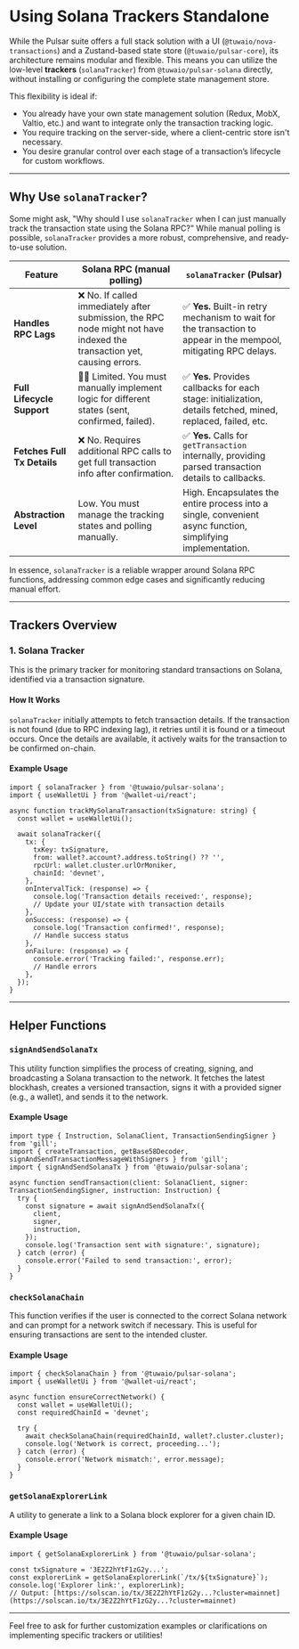 # Using Solana Trackers Standalone

While the Pulsar suite offers a full stack solution with a UI (`@tuwaio/nova-transactions`) and a Zustand-based state store (`@tuwaio/pulsar-core`), its architecture remains modular and flexible. This means you can utilize the low-level **trackers** (`solanaTracker`) from `@tuwaio/pulsar-solana` directly, without installing or configuring the complete state management store.

This flexibility is ideal if:

- You already have your own state management solution (Redux, MobX, Valtio, etc.) and want to integrate only the transaction tracking logic.
- You require tracking on the server-side, where a client-centric store isn't necessary.
- You desire granular control over each stage of a transaction’s lifecycle for custom workflows.

---

## Why Use `solanaTracker`?

Some might ask, "Why should I use `solanaTracker` when I can just manually track the transaction state using the Solana RPC?" While manual polling is possible, `solanaTracker` provides a more robust, comprehensive, and ready-to-use solution.

| Feature                     | Solana RPC (manual polling) | `solanaTracker` (Pulsar) |
|----------------------------|--------------------------------------------------------------------------------------------------------------------------|---------------------------------------------------------------------------------------------------------------------------------------------------|
| **Handles RPC Lags** | ❌ No. If called immediately after submission, the RPC node might not have indexed the transaction yet, causing errors. | ✅ **Yes.** Built-in retry mechanism to wait for the transaction to appear in the mempool, mitigating RPC delays. |
| **Full Lifecycle Support** | 🤷‍♂️ Limited. You must manually implement logic for different states (sent, confirmed, failed). | ✅ **Yes.** Provides callbacks for each stage: initialization, details fetched, mined, replaced, failed, etc. |
| **Fetches Full Tx Details** | ❌ No. Requires additional RPC calls to get full transaction info after confirmation. | ✅ **Yes.** Calls for `getTransaction` internally, providing parsed transaction details to callbacks. |
| **Abstraction Level** | Low. You must manage the tracking states and polling manually. | High. Encapsulates the entire process into a single, convenient async function, simplifying implementation. |

In essence, `solanaTracker` is a reliable wrapper around Solana RPC functions, addressing common edge cases and significantly reducing manual effort.

---

## Trackers Overview

### 1. Solana Tracker

This is the primary tracker for monitoring standard transactions on Solana, identified via a transaction signature.

#### How It Works

`solanaTracker` initially attempts to fetch transaction details. If the transaction is not found (due to RPC indexing lag), it retries until it is found or a timeout occurs. Once the details are available, it actively waits for the transaction to be confirmed on-chain.

#### Example Usage
```tsx
import { solanaTracker } from '@tuwaio/pulsar-solana';
import { useWalletUi } from '@wallet-ui/react';

async function trackMySolanaTransaction(txSignature: string) {
  const wallet = useWalletUi();

  await solanaTracker({
    tx: {
      txKey: txSignature,
      from: wallet?.account?.address.toString() ?? '',
      rpcUrl: wallet.cluster.urlOrMoniker,
      chainId: 'devnet',
    },
    onIntervalTick: (response) => {
      console.log('Transaction details received:', response);
      // Update your UI/state with transaction details
    },
    onSuccess: (response) => {
      console.log('Transaction confirmed!', response);
      // Handle success status
    },
    onFailure: (response) => {
      console.error('Tracking failed:', response.err);
      // Handle errors
    },
  });
}
````

-----

## Helper Functions

### `signAndSendSolanaTx`

This utility function simplifies the process of creating, signing, and broadcasting a Solana transaction to the network. It fetches the latest blockhash, creates a versioned transaction, signs it with a provided signer (e.g., a wallet), and sends it to the network.

#### Example Usage

```tsx
import type { Instruction, SolanaClient, TransactionSendingSigner } from 'gill';
import { createTransaction, getBase58Decoder, signAndSendTransactionMessageWithSigners } from 'gill';
import { signAndSendSolanaTx } from '@tuwaio/pulsar-solana';

async function sendTransaction(client: SolanaClient, signer: TransactionSendingSigner, instruction: Instruction) {
  try {
    const signature = await signAndSendSolanaTx({
      client,
      signer,
      instruction,
    });
    console.log('Transaction sent with signature:', signature);
  } catch (error) {
    console.error('Failed to send transaction:', error);
  }
}
```

### `checkSolanaChain`

This function verifies if the user is connected to the correct Solana network and can prompt for a network switch if necessary. This is useful for ensuring transactions are sent to the intended cluster.

#### Example Usage

```tsx
import { checkSolanaChain } from '@tuwaio/pulsar-solana';
import { useWalletUi } from '@wallet-ui/react';

async function ensureCorrectNetwork() {
  const wallet = useWalletUi();
  const requiredChainId = 'devnet';

  try {
    await checkSolanaChain(requiredChainId, wallet?.cluster.cluster);
    console.log('Network is correct, proceeding...');
  } catch (error) {
    console.error('Network mismatch:', error.message);
  }
}
```

### `getSolanaExplorerLink`

A utility to generate a link to a Solana block explorer for a given chain ID.

#### Example Usage

```tsx
import { getSolanaExplorerLink } from '@tuwaio/pulsar-solana';

const txSignature = '3E2Z2hYtF1zG2y...';
const explorerLink = getSolanaExplorerLink(`/tx/${txSignature}`);
console.log('Explorer link:', explorerLink);
// Output: [https://solscan.io/tx/3E2Z2hYtF1zG2y...?cluster=mainnet](https://solscan.io/tx/3E2Z2hYtF1zG2y...?cluster=mainnet)
```

---

Feel free to ask for further customization examples or clarifications on implementing specific trackers or utilities!